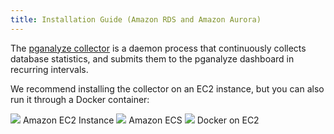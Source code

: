 ```yaml
---
title: Installation Guide (Amazon RDS and Amazon Aurora)
---
```


The [pganalyze collector](https://github.com/pganalyze/collector) is a daemon process that continuously collects database statistics, and submits them to the pganalyze dashboard in recurring intervals.

We recommend installing the collector on an EC2 instance, but you can also run it through a Docker container:

<div className="install-choice">
  <Link className="install-choice--step" to="04_install_collector_ec2">
    <img src="/images/docs/aws-ec2.svg" />
    Amazon EC2 Instance
  </Link>
  <Link className="install-choice--step" to="04_install_collector_ecs">
    <img src="/images/docs/aws-ecs.png" />
    Amazon ECS
  </Link>
  <Link className="install-choice--step" to="04_install_collector_docker">
    <img src="/images/docs/docker.png" />
    Docker on EC2
  </Link>
</div>
